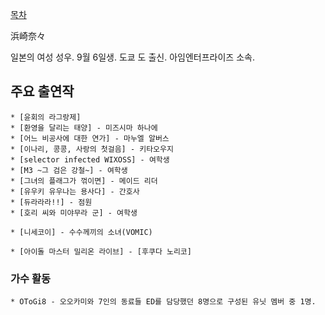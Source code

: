 [[목차]]

浜崎奈々

일본의 여성 성우. 9월 6일생. 도쿄 도 출신. 아임엔터프라이즈 소속.

== 주요 출연작 ==
 * [윤회의 라그랑제] 
 * [환영을 달리는 태양] - 미즈시마 하나에
 * [어느 비공사에 대한 연가] - 마누엘 알버스
 * [이나리, 콩콩, 사랑의 첫걸음] - 키타오우지
 * [selector infected WIXOSS] - 여학생
 * [M3 ~그 검은 강철~] - 여학생
 * [그녀의 플래그가 꺾이면] - 메이드 리더
 * [유우키 유우나는 용사다] - 간호사
 * [듀라라라!!] - 점원
 * [호리 씨와 미야무라 군] - 여학생

 * [니세코이] - 수수께끼의 소녀(VOMIC)

 * [아이돌 마스터 밀리온 라이브] - [후쿠다 노리코]

=== 가수 활동 ===
 * OToGi8 - 오오카미와 7인의 동료들 ED를 담당했던 8명으로 구성된 유닛 멤버 중 1명.

